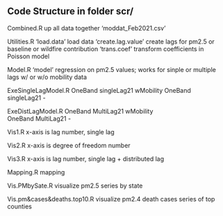 ## Code Structure in folder scr/

Combined.R
    up all data together 'moddat_Feb2021.csv'

Utilities.R
    'load.data'           load data
    'create.lag.value'    create lags for pm2.5 or baseline or wildfire contribution 
    'trans.coef'          transform coefficients in Poisson model 
        
Model.R
    'model' regression on pm2.5 values; 
        works for sinple or multiple lags
        w/ or w/o mobility data 

ExeSingleLagModel.R 
      OneBand     singleLag21     wMobility 
      OneBand     singleLag21     -         
 
ExeDistLagModel.R 
      OneBand     MultiLag21      wMobility  
      OneBand     MultiLag21      -       

Vis1.R
    x-axis is lag number, single lag
    
Vis2.R
    x-axis is degree of freedom number

Vis3.R
    x-axis is lag number, single lag + distributed lag 

Mapping.R 
    mapping
  
Vis.PMbySate.R
    visualize pm2.5 series by state 
    
Vis.pm&cases&deaths.top10.R
    visualize pm2.4 death cases series of top counties 
